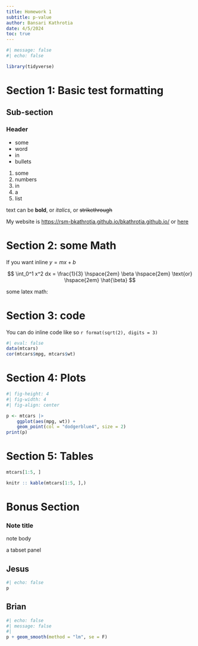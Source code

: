 ```yaml
---
title: Homework 1
subtitle: p-value
author: Bansari Kathrotia
date: 4/5/2024
toc: true
---
```


```r
#| message: false
#| echo: false

library(tidyverse)
```

# Section 1: Basic test formatting
## Sub-section
### Header

- some
- word
- in
- bullets

1. some
2. numbers
3. in 
4. a 
5. list

text can be **bold**, or _italics_, or ~~strikethrough~~

My website is <https://rsm-bkathrotia.github.io/bkathrotia.github.io/> or [here](https://rsm-bkathrotia.github.io/bkathrotia.github.io/)

# Section 2: some Math

If you want inline $y = mx + b$

$$
\int_0^1 x^2 dx = \frac{1}{3} \hspace{2em} \beta \hspace{2em} \text{or} \hspace{2em} \hat{\beta}
$$

some latex math:

```{=latex}
\begin{align}
y &= a(b+c) \\
  &= ab + ac
\end{align}
```

# Section 3: code

You can do inline code like so `r format(sqrt(2), digits = 3)`

```r
#| eval: false
data(mtcars)
cor(mtcars$mpg, mtcars$wt)
```

# Section 4: Plots


```r
#| fig-height: 4
#| fig-width: 4
#| fig-align: center

p <- mtcars |>
    ggplot(aes(mpg, wt)) +
    geom_point(col = "dodgerblue4", size = 2)
print(p)
```

# Section 5: Tables
```r
mtcars[1:5, ]
```


```r
knitr :: kable(mtcars[1:5, ],)
```

# Bonus Section 

:::{.callout-note}
### Note title

note body

:::

a tabset panel

:::{.panel-tabset}

## Jesus

```r
#| echo: false
p
```
## Brian

```r
#| echo: false
#| message: false
#| 
p + geom_smooth(method = "lm", se = F)
```
:::